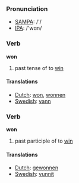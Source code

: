 === Pronunciation ===
*[[w:SAMPA|SAMPA]]: /'/
*[[w:IPA|IPA]]: /'wɑn/

=== Verb ===

'''won'''

# past tense of to [[win]]

====Translations====
*[[Dutch]]: [[won]], [[wonnen]]
*[[Swedish]]: [[vann]]

=== Verb ===

'''won'''

# past participle of to [[win]]

====Translations====
*[[Dutch]]: [[gewonnen]]
*[[Swedish]]: [[vunnit]]